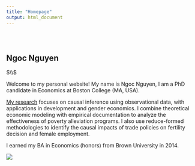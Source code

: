```yaml
---
title: "Homepage"
output: html_document
---
```


<style type="text/css">
.title {
  display: none;
}

#getting-started img {
  margin-right: 10px;
}

</style>

<div class="row" style="padding-top: 30px;">
<div class="col-sm-6">

# **Ngoc Nguyen**

$\\$

Welcome to my personal website! My name is Ngoc Nguyen, I am a PhD candidate in Economics at Boston College (MA, USA).

[My research](http://jadenguyen.github.io/personalpage/1-research.html) focuses on causal inference using observational data, with applications in development and gender economics. I combine theoretical economic modeling with empirical documentation to analyze the effectiveness of poverty alleviation programs. I also use reduce-formed methodologies to identify the causal impacts of trade policies on fertility decision and female employment.

I earned my BA in Economics (honors) from Brown University in 2014.   


</div>
<div class="col-sm-6">

![](images/IMG_1345.jpg)
